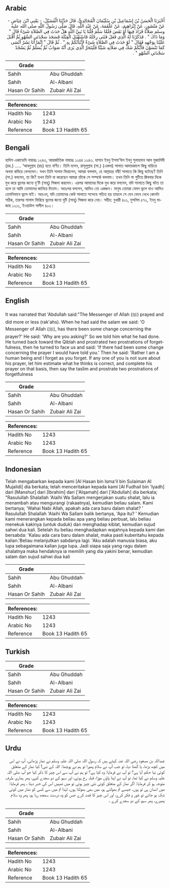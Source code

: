 ## Arabic


<div dir="rtl" lang="ar" style={{fontSize:'larger',backgroundColor:'#f8f9fa',padding:20}}>
أَخْبَرَنَا الْحَسَنُ بْنُ إِسْمَاعِيلَ بْنِ سُلَيْمَانَ الْمُجَالِدِيُّ، قَالَ حَدَّثَنَا الْفُضَيْلُ، - يَعْنِي ابْنَ عِيَاضٍ - عَنْ مَنْصُورٍ، عَنْ إِبْرَاهِيمَ، عَنْ عَلْقَمَةَ، عَنْ عَبْدِ اللَّهِ، قَالَ صَلَّى رَسُولُ اللَّهِ صلى الله عليه وسلم صَلاَةً فَزَادَ فِيهَا أَوْ نَقَصَ فَلَمَّا سَلَّمَ قُلْنَا يَا نَبِيَّ اللَّهِ هَلْ حَدَثَ فِي الصَّلاَةِ شَىْءٌ قَالَ ‏"‏ وَمَا ذَاكَ ‏"‏ ‏.‏ فَذَكَرْنَا لَهُ الَّذِي فَعَلَ فَثَنَى رِجْلَهُ فَاسْتَقْبَلَ الْقِبْلَةَ فَسَجَدَ سَجْدَتَىِ السَّهْوِ ثُمَّ أَقْبَلَ عَلَيْنَا بِوَجْهِهِ فَقَالَ ‏"‏ لَوْ حَدَثَ فِي الصَّلاَةِ شَىْءٌ لأَنْبَأْتُكُمْ بِهِ ‏"‏ ‏.‏ ثُمَّ قَالَ ‏"‏ إِنَّمَا أَنَا بَشَرٌ أَنْسَى كَمَا تَنْسَوْنَ فَأَيُّكُمْ شَكَّ فِي صَلاَتِهِ شَيْئًا فَلْيَتَحَرَّ الَّذِي يَرَى أَنَّهُ صَوَابٌ ثُمَّ يُسَلِّمْ ثُمَّ يَسْجُدْ سَجْدَتَىِ السَّهْوِ ‏"‏ ‏.‏
</div>
<div style={{backgroundColor:'#f8f9fa',padding:20, marginBottom: 10}}><table> <thead> <tr> <th>Grade</th> <th></th> </tr> </thead> <tbody> <tr><td>Sahih</td><td>Abu Ghuddah</td></tr><tr><td>Sahih</td><td>Al-Albani</td></tr><tr><td>Hasan Or Sahih</td><td>Zubair Ali Zai</td></tr></tbody></table><table> <thead> <tr> <th>References:</th> <th></th> </tr> </thead> <tbody><tr><td>Hadith No</td><td>1243</td></tr><tr><td>Arabic No</td><td>1243</td></tr><tr><td>Reference</td><td>Book 13 Hadith 65</td></tr></tbody></table></div>

## Bengali


<div dir="ltr" lang="bn" style={{fontSize:'larger',backgroundColor:'#f8f9fa',padding:20}}>
হাদিস একাডেমি নাম্বারঃ ১২৪৩, আন্তর্জাতিক নাম্বারঃ ১২৪৪ ১২৪৩. হাসান ইবনু ইসমা’ঈল ইবনু সুলায়মান আল মুজালিদী (রহ.) ..... ‘আবদুল্লাহ (রাঃ) হতে বর্ণিত। তিনি বলেন, রাসূলুল্লাহ (সা.) (একদা) সালাত আদায়কালে কিছু বাড়িয়ে অথবা কমিয়ে ফেললেন। যখন তিনি সালাম ফিরালেন, আমরা বললাম, হে আল্লাহর নবী! সালাতে কি কিছু ঘটেছে? তিনি (সা.) বললেন, তা কি? তখন তিনি যা করেছেন আমরা তাঁকে সে সম্পর্কে বললাম। তখন তিনি পা গুটিয়ে ক্বিবলার দিকে মুখ করে ভুলের জন্যে দু’টি (সাহূ) সিজদা করলেন। এরপর আমাদের দিকে মুখ করে বললেন, যদি সালাতে কিছু ঘটত তা হলে তা আমি তোমাদের জানিয়ে দিতাম। অতঃপর বললেন, আমিও তো একজন। মানুষ তোমরা যেমন ভুলে যাও আমিও তেমনিভাবে ভুলে যাই। অতএব, যদি তোমাদের কেউ সালাতে সন্দেহে পতিত হয় তাহলে সে যেন ভেবে দেখে কোনটা সঠিক, তারপর সালাম ফিরিয়ে ভুলের জন্যে দুটি (সাহূ) সিজদা করে নেয়। সহীহ: বুখারী ৪০১, মুসলিম ৫৭২, ইবনু মাজাহ ১২১১, ইওয়াউল গালীল ৪০২।
</div>
<div style={{backgroundColor:'#f8f9fa',padding:20, marginBottom: 10}}><table> <thead> <tr> <th>Grade</th> <th></th> </tr> </thead> <tbody> <tr><td>Sahih</td><td>Abu Ghuddah</td></tr><tr><td>Sahih</td><td>Al-Albani</td></tr><tr><td>Hasan Or Sahih</td><td>Zubair Ali Zai</td></tr></tbody></table><table> <thead> <tr> <th>References:</th> <th></th> </tr> </thead> <tbody><tr><td>Hadith No</td><td>1243</td></tr><tr><td>Arabic No</td><td>1243</td></tr><tr><td>Reference</td><td>Book 13 Hadith 65</td></tr></tbody></table></div>

## English


<div dir="ltr" lang="en" style={{fontSize:'larger',backgroundColor:'#f8f9fa',padding:20}}>
It was narrated that 'Abdullah said:"The Messenger of Allah (ﷺ) prayed and did more or less (rak'ahs). When he had said the salam we said: 'O Messenger of Allah (ﷺ), has there been some change concerning the prayer?' He said: 'Why are you asking?' So we told him what he had done. He turned back toward the Qiblah and prostrated two prostrations of forgetfulness, then he turned to face us and said: 'If there had been some change concerning the prayer I would have told you.' Then he said: 'Rather I am a human being and I forget as you forget. If any one of you is not sure about his prayer, let him estimate what he thinks is correct, and complete his prayer on that basis, then say the taslim and prostrate two prostrations of forgetfulness
</div>
<div style={{backgroundColor:'#f8f9fa',padding:20, marginBottom: 10}}><table> <thead> <tr> <th>Grade</th> <th></th> </tr> </thead> <tbody> <tr><td>Sahih</td><td>Abu Ghuddah</td></tr><tr><td>Sahih</td><td>Al-Albani</td></tr><tr><td>Hasan Or Sahih</td><td>Zubair Ali Zai</td></tr></tbody></table><table> <thead> <tr> <th>References:</th> <th></th> </tr> </thead> <tbody><tr><td>Hadith No</td><td>1243</td></tr><tr><td>Arabic No</td><td>1243</td></tr><tr><td>Reference</td><td>Book 13 Hadith 65</td></tr></tbody></table></div>

## Indonesian


<div dir="ltr" lang="id" style={{fontSize:'larger',backgroundColor:'#f8f9fa',padding:20}}>
Telah mengabarkan kepada kami [Al Hasan bin Isma'il bin Sulaiman Al Mujalidi] dia berkata; telah menceritakan kepada kami [Al Fudhail bin 'Iyadh] dari [Manshur] dari [Ibrahim] dari ['Alqamah] dari ['Abdullah] dia berkata; "Rasulullah Shalallah 'Alaihi Wa Sallam mengerjakan suatu shalat, lalu ia menambah atau mengurangi (rakaatnya), kemudian beliau salam. Kami bertanya; 'Wahai Nabi Allah, apakah ada cara baru dalam shalat? ' Rasulullah Shalallah 'Alaihi Wa Sallam balik bertanya, 'Apa itu? ' Kemudian kami menerangkan kepada beliau apa yang beliau perbuat, lalu beliau menekuk kakinya (untuk duduk) dan menghadap kiblat, kemudian sujud sahwi dua kali. Setelah itu beliau menghadapkan wajahnya kepada kami dan bersabda: 'Kalau ada cara baru dalam shalat, maka pasti kuberitahu kepada kalian.'Beliau melanjutkan sabdanya lagi: 'Aku adalah manusia biasa, aku lupa sebagaimana kalian juga lupa. Jadi siapa saja yang ragu dalam shalatnya maka hendaknya ia memilih yang dia yakini benar, kemudian salam dan sujud sahwi dua kali
</div>
<div style={{backgroundColor:'#f8f9fa',padding:20, marginBottom: 10}}><table> <thead> <tr> <th>Grade</th> <th></th> </tr> </thead> <tbody> <tr><td>Sahih</td><td>Abu Ghuddah</td></tr><tr><td>Sahih</td><td>Al-Albani</td></tr><tr><td>Hasan Or Sahih</td><td>Zubair Ali Zai</td></tr></tbody></table><table> <thead> <tr> <th>References:</th> <th></th> </tr> </thead> <tbody><tr><td>Hadith No</td><td>1243</td></tr><tr><td>Arabic No</td><td>1243</td></tr><tr><td>Reference</td><td>Book 13 Hadith 65</td></tr></tbody></table></div>

## Turkish


<div dir="ltr" lang="tr" style={{fontSize:'larger',backgroundColor:'#f8f9fa',padding:20}}>

</div>
<div style={{backgroundColor:'#f8f9fa',padding:20, marginBottom: 10}}><table> <thead> <tr> <th>Grade</th> <th></th> </tr> </thead> <tbody> <tr><td>Sahih</td><td>Abu Ghuddah</td></tr><tr><td>Sahih</td><td>Al-Albani</td></tr><tr><td>Hasan Or Sahih</td><td>Zubair Ali Zai</td></tr></tbody></table><table> <thead> <tr> <th>References:</th> <th></th> </tr> </thead> <tbody><tr><td>Hadith No</td><td>1243</td></tr><tr><td>Arabic No</td><td>1243</td></tr><tr><td>Reference</td><td>Book 13 Hadith 65</td></tr></tbody></table></div>

## Urdu


<div dir="rtl" lang="ur" style={{fontSize:'larger',backgroundColor:'#f8f9fa',padding:20}}>
عبداللہ بن مسعود رضی اللہ عنہ کہتے ہیں کہ رسول اللہ صلی اللہ علیہ وسلم نے نماز پڑھائی، آپ نے اس میں کچھ بڑھا، یا گھٹا دیا، تو جب آپ نے سلام پھیرا تو ہم نے پوچھا: اللہ کے نبی! کیا نماز کے متعلق کوئی نیا حکم آیا ہے؟ تو آپ نے فرمایا: وہ کیا ہے؟ تو ہم نے آپ سے اس چیز کا ذکر کیا جو آپ صلی اللہ علیہ وسلم نے کیا تھا، تو آپ نے اپنا پاؤں موڑا، قبلہ رخ ہوئے، اور سہو کے دو سجدے کیے، پھر ہماری طرف متوجہ ہو کر فرمایا: اگر نماز کے متعلق کوئی نئی چیز ہوتی تو میں تمہیں اس کی خبر دیتا ، پھر فرمایا: میں انسان ہی تو ہوں، جیسے تم بھولتے ہو، میں بھی بھولتا ہوں، لہٰذا تم میں سے کسی کو نماز میں کوئی شک ہو جائے تو غور و فکر کرے، اور اس چیز کا قصد کرے جس کو وہ درست سمجھ رہا ہو، پھر وہ سلام پھیرے، پھر سہو کے دو سجدے کرے ۔
</div>
<div style={{backgroundColor:'#f8f9fa',padding:20, marginBottom: 10}}><table> <thead> <tr> <th>Grade</th> <th></th> </tr> </thead> <tbody> <tr><td>Sahih</td><td>Abu Ghuddah</td></tr><tr><td>Sahih</td><td>Al-Albani</td></tr><tr><td>Hasan Or Sahih</td><td>Zubair Ali Zai</td></tr></tbody></table><table> <thead> <tr> <th>References:</th> <th></th> </tr> </thead> <tbody><tr><td>Hadith No</td><td>1243</td></tr><tr><td>Arabic No</td><td>1243</td></tr><tr><td>Reference</td><td>Book 13 Hadith 65</td></tr></tbody></table></div>